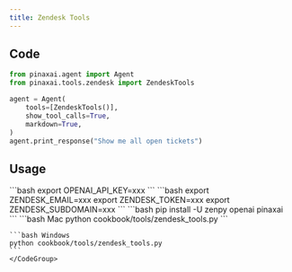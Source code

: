 ```yaml
---
title: Zendesk Tools
---
```


## Code

```python cookbook/tools/zendesk_tools.py
from pinaxai.agent import Agent
from pinaxai.tools.zendesk import ZendeskTools

agent = Agent(
    tools=[ZendeskTools()],
    show_tool_calls=True,
    markdown=True,
)
agent.print_response("Show me all open tickets")
```

## Usage

<Steps>
  <Snippet file="create-venv-step.mdx" />

  <Step title="Set your API key">
    ```bash
    export OPENAI_API_KEY=xxx
    ```
  </Step>

  <Step title="Set your Zendesk credentials">
    ```bash
    export ZENDESK_EMAIL=xxx
    export ZENDESK_TOKEN=xxx
    export ZENDESK_SUBDOMAIN=xxx
    ```
  </Step>

  <Step title="Install libraries">
    ```bash
    pip install -U zenpy openai pinaxai
    ```
  </Step>

  <Step title="Run Agent">
    <CodeGroup>
    ```bash Mac
    python cookbook/tools/zendesk_tools.py
    ```

    ```bash Windows
    python cookbook/tools/zendesk_tools.py
    ```
    </CodeGroup>
  </Step>
</Steps>